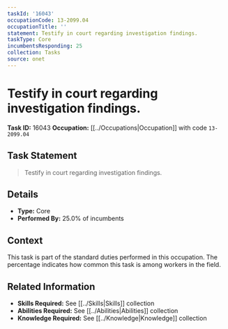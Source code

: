 ```yaml
---
taskId: '16043'
occupationCode: 13-2099.04
occupationTitle: ''
statement: Testify in court regarding investigation findings.
taskType: Core
incumbentsResponding: 25
collection: Tasks
source: onet
---
```

# Testify in court regarding investigation findings.

**Task ID:** 16043
**Occupation:** [[../Occupations|Occupation]] with code `13-2099.04`

## Task Statement

> Testify in court regarding investigation findings.

## Details

- **Type:** Core
- **Performed By:** 25.0% of incumbents

## Context

This task is part of the standard duties performed in this occupation. The percentage indicates how common this task is among workers in the field.

## Related Information

- **Skills Required:** See [[../Skills|Skills]] collection
- **Abilities Required:** See [[../Abilities|Abilities]] collection
- **Knowledge Required:** See [[../Knowledge|Knowledge]] collection
